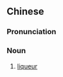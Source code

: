 ==Chinese==
{{zh-forms}}

===Pronunciation===
{{zh-pron
|m=lìkǒujiǔ
|c=lei6 hau2 zau2
|cat=n
}}

===Noun===
{{zh-noun}}

# [[liqueur]]